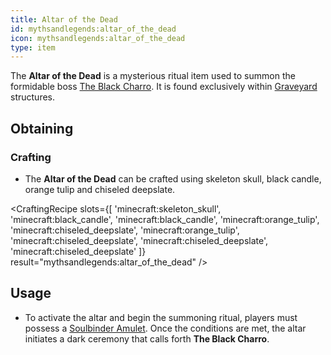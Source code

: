 ```yaml
---
title: Altar of the Dead
id: mythsandlegends:altar_of_the_dead
icon: mythsandlegends:altar_of_the_dead
type: item
---
```


The **Altar of the Dead** is a mysterious ritual item used to summon the formidable boss [The Black Charro](/mobs/black_charro). It is found exclusively within [Graveyard](/structures/graveyard) structures.

## Obtaining

### Crafting
- The **Altar of the Dead** can be crafted using skeleton skull, black candle, orange tulip and chiseled deepslate.

<CraftingRecipe
    slots={[
        'minecraft:skeleton_skull',
        'minecraft:black_candle',
        'minecraft:black_candle',
        'minecraft:orange_tulip',
        'minecraft:chiseled_deepslate',
        'minecraft:orange_tulip',
        'minecraft:chiseled_deepslate',
        'minecraft:chiseled_deepslate',
        'minecraft:chiseled_deepslate'
    ]}
    result="mythsandlegends:altar_of_the_dead"
/>

## Usage

- To activate the altar and begin the summoning ritual, players must possess a [Soulbinder Amulet](/items/soulbinder_amulet). Once the conditions are met, the altar initiates a dark ceremony that calls forth **The Black Charro**.

